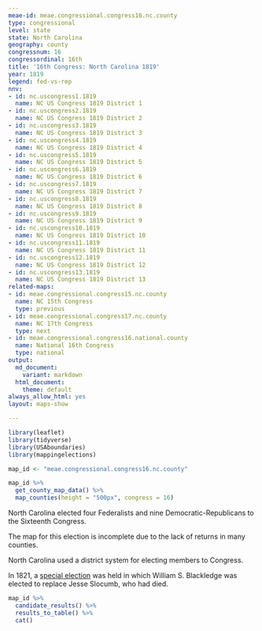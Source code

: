 ```yaml
---
meae-id: meae.congressional.congress16.nc.county
type: congressional
level: state
state: North Carolina
geography: county
congressnum: 16
congressordinal: 16th
title: '16th Congress: North Carolina 1819'
year: 1819
legend: fed-vs-rep
nnv:
- id: nc.uscongress1.1819
  name: NC US Congress 1819 District 1
- id: nc.uscongress2.1819
  name: NC US Congress 1819 District 2
- id: nc.uscongress3.1819
  name: NC US Congress 1819 District 3
- id: nc.uscongress4.1819
  name: NC US Congress 1819 District 4
- id: nc.uscongress5.1819
  name: NC US Congress 1819 District 5
- id: nc.uscongress6.1819
  name: NC US Congress 1819 District 6
- id: nc.uscongress7.1819
  name: NC US Congress 1819 District 7
- id: nc.uscongress8.1819
  name: NC US Congress 1819 District 8
- id: nc.uscongress9.1819
  name: NC US Congress 1819 District 9
- id: nc.uscongress10.1819
  name: NC US Congress 1819 District 10
- id: nc.uscongress11.1819
  name: NC US Congress 1819 District 11
- id: nc.uscongress12.1819
  name: NC US Congress 1819 District 12
- id: nc.uscongress13.1819
  name: NC US Congress 1819 District 13
related-maps:
- id: meae.congressional.congress15.nc.county
  name: NC 15th Congress
  type: previous
- id: meae.congressional.congress17.nc.county
  name: NC 17th Congress
  type: next
- id: meae.congressional.congress16.national.county
  name: National 16th Congress
  type: national
output:
  md_document:
    variant: markdown
  html_document:
    theme: default
always_allow_html: yes
layout: maps-show

---
```


```r
library(leaflet)
library(tidyverse)
library(USAboundaries)
library(mappingelections)

map_id <- "meae.congressional.congress16.nc.county"
```

<div class="map">

```r
map_id %>%
  get_county_map_data() %>%
  map_counties(height = "500px", congress = 16)
```

</div>

North Carolina elected four Federalists and nine Democratic-Republicans to the Sixteenth Congress.

The map for this election is incomplete due to the lack of returns in many counties.

North Carolina used a district system for electing members to Congress. 

In 1821, a [special election](https://elections.lib.tufts.edu/catalog/tufts:nc.uscongress4.special.1821) was held in which William S. Blackledge was elected to replace Jesse Slocumb, who had died. 

<div class="results-table">

```r
map_id %>%
  candidate_results() %>%
  results_to_table() %>%
  cat()
```

</div>
